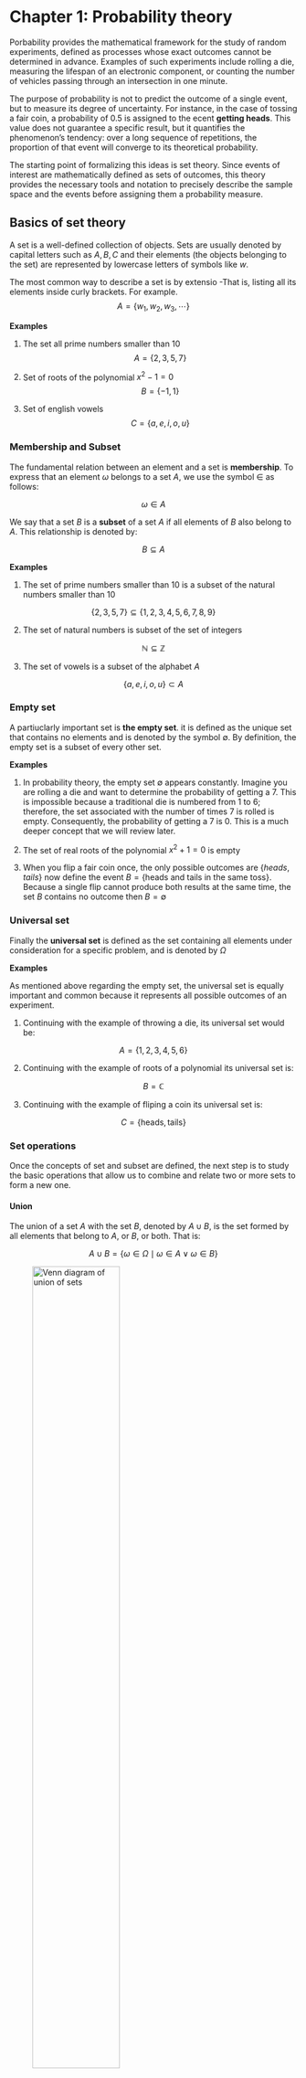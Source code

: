 # Chapter 1: Probability theory

Porbability provides the mathematical framework for the study of random experiments, defined as processes whose exact outcomes cannot be determined in advance. Examples of such experiments include rolling a die, measuring the lifespan of an electronic component, or counting the number of vehicles passing through an intersection in one minute.

The purpose of probability is not to predict the outcome of a single event, but to measure its degree of uncertainty. For instance, in the case of tossing a fair coin, a probability of 0.5 is assigned to the ecent **getting heads**. This value does not guarantee a specific result, but it quantifies the phenomenon's tendency: over a long sequence of repetitions, the proportion of that event will converge to its theoretical probability.

The starting point of formalizing this ideas is set theory. Since events of interest are mathematically defined as sets of outcomes, this theory provides the necessary tools and notation to precisely describe the sample space and the events before assigning them a probability measure.


## Basics of set theory
A set is a well-defined collection of objects. Sets are usually denoted by capital letters such as $A, B ,C$ and their elements (the objects belonging to the set) are represented by lowercase letters of symbols like $w$.

The most common way to describe a set is by extensio -That is, listing all its elements inside curly brackets. For example.
$$
A = \{w_{1},w_{2},w_{3}, \cdots \}
$$

**Examples**

1. The set all prime numbers smaller than 10
$$
A = \{ 2,3,5,7 \}
$$

2. Set of roots of the polynomial $x^{2} - 1 = 0$
$$
B = \{ -1, 1 \}
$$

3. Set of english vowels
$$
C = \{ a,e,i,o,u\}
$$

### Membership and Subset
The fundamental relation between an element and a set is **membership**. To express that an element $\omega$ belongs to a set $A$, we use the symbol $\in$ as follows:

$$
\omega \in A
$$

We say that a set $B$ is a **subset** of a set $A$ if all elements of $B$ also belong to $A$. This relationship is denoted by:

$$
B \subseteq A
$$

**Examples**

1. The set of prime numbers smaller than 10 is a subset of the natural numbers smaller than 10

$$
\{2,3,5,7\} \subseteq \{1,2,3,4,5,6,7,8,9 \}
$$

2. The set of natural numbers is subset of the set of integers

$$
\mathbb{N} \subseteq \mathbb{Z}
$$

3. The set of vowels is a subset of the alphabet $A$

$$
\{a,e,i,o,u\} \subset A
$$

### Empty set
A partiuclarly important set is **the empty set**. it is defined as the unique set that contains no elements and is denoted by the symbol $\emptyset$. By definition, the empty set is a subset of every other set.

**Examples**

1. In probability theory, the empty set $\emptyset$ appears constantly. Imagine you are rolling a die and want to determine the probability of getting a 7. This is impossible because a traditional die is numbered from 1 to 6; therefore, the set associated with the number of times 7 is rolled is empty. Consequently, the probability of getting a 7 is 0. This is a much deeper concept that we will review later.

2. The set of real roots of the polynomial $x^{2}+1=0$ is empty

3. When you flip a fair coin once, the only possible outcomes are $\{ heads, tails\}$ now define the event $B=\{\text{heads and tails in the same toss}\}$. Because a single flip cannot produce both results at the same time, the set $B$ contains no outcome then $B=\emptyset$

### Universal set
Finally the **universal set** is defined as the set containing all elements under consideration for a specific problem, and is denoted by $\Omega$

**Examples**

As mentioned above regarding the empty set, the universal set is equally important and common because it represents all possible outcomes of an experiment.

1.  Continuing with the example of throwing a die, its universal set would be:

$$
A = \{ 1,2,3,4,5,6 \}
$$

2. Continuing with the example of roots of a polynomial its universal set is:

$$
B=\mathbb{C}
$$

3. Continuing with the example of fliping a coin its universal set is:

$$
C=\{\text{heads}, \text{tails}\}
$$



### Set operations
Once the concepts of set and subset are defined, the next step is to study the basic operations that allow us to combine and relate two or more sets to form a new one.

#### Union
The union of a set $A$ with the set $B$, denoted by $A \cup B$, is the set formed by all elements that belong to $A$, or $B$, or both. That is:

$$
A \cup B = \{ \omega \in \Omega \mid \omega \in A \lor \omega \in B  \}
$$

![Venn diagram of union of sets](images\venn-union-separados.svg){width=60% fig-alt="Both A and B shaded"}

**Examples**

1. Let $A=\{ 2,4,6\}$ and $B=\{1,3,5\}$ be the even and odd outcomes of rolling a die respectively. Then the union of this two sets is the following:

$$
A\cup B = \{1,2,3,4,5,6\}
$$

wich is the universal set of the event of roll a die

2. let $A=\{a,b,c\}$ and $B=\emptyset$ then the union of $A$ and $B$ is:
$$
A\cup B = \{a,b,c\}
$$

3. Let $A=\{1,2,3\}$ and $B=\{1,2,3\}$ two sets with the same elements. Then $A \cup B$ is:

$$
A\cup B = \{1,2,3\}
$$

#### Intersection
On the other hand the intersection of set $A$ and set $B$, denoted by $A \cap B$, is the set formed by those elements that simultaneously belong to both $A$ and $B$. That is:

$$
A \cap B = \{ \omega \in \Omega \mid \omega \in A \land \omega \in B  \}
$$

![Venn diagram of intersection](images\venn-interseccion.svg){width=60% fig-alt="Only the intersection shaded"}

**Examples**

1. Let $A=\{2,4,6,8,10\}$ and $B=\{1,3,5,7,9\}$ the set of even and odd numbers smaller than or equal 10 respectively. Then the intersection of $A$ and $B$ is:

$$
A \cap B = \emptyset
$$

2. Let $A=\{1,2,3,4\}$ and $B=\{2,4,5,6\}$. Then the intersection of $A$ and $B$ is:

$$
A\cap B =\{2,4\}
$$

3. Let $A=\{1,2,3\}$ and $B=\emptyset$. Then the intersection of $A$ and $B$ is:

$$
A\cap B = \emptyset
$$


The union and intersection operations can be generalized for collections of more than two sets. For a sequence of sets $A_{1},A_{2},\cdots,A_{n}$, the union gathers all elements that belong to at least one of the sets in the sequence. It is defined as:

$$
\bigcup_{i=1}^{n} A_{i} = \{\omega \in \Omega \mid \omega \in A_{i}, i=1,2,\cdots,n \}
$$

Similarly, the intersection gathers all elements common to every set in the sequence. Its defined as:

$$
\bigcap_{i=1}^{n} A_{i} = \{\omega \in \Omega \mid \omega \in A_{i}, \forall i=1,2,\cdots,n \}
$$

For infinite sequences of sets $A_{1},A_{2},\cdots$, the  union is defined as:

$$
\bigcup A_{i} = \{\omega \in \Omega \mid \omega \in A_{i}\}
$$

And the intersection as:

$$
\bigcap A_{i} = \{\omega \in \Omega \mid \omega \in A_{i},  \forall i\}
$$

The third fundamental operation is the complement.

#### Complement
The complement of a set $A$, denoted by $A^{c}$, is the set of all elements in the universal set $\Omega$ that do not belong to $A$. Its formal definition is:

$$
A^{c} = \{ \omega \in \Omega \mid \omega \notin A\}
$$

![Venn diagram of complement](images\venn-complemento-A.svg){width=60% fig-alt="Complement shaded"}

**Examples**

1. Let $\Omega$ be the universal set. Then $\Omega^{c}$ is:

$$
\Omega^{c} = \emptyset 
$$

2. Let $\Omega$ be the universal set of rolling a die and let $A=\{\text{Set of even outcomes of rolling a die}\}. Then $A^{c}$ is:

$$
A = \{\text{Set of odd outcomes of rolling a die}\}
$$

3. Let $\Omega = \mathbb{R}$ the universal set. Then under this universal set the complement of $A = \mathbb{Q}$ is:

$$
A^{c} = \mathbb{I}
$$

Closely related to the complement is the difference of sets.

#### Difference of sets
The difference between set $B$ and $A$, denoted by $B \setminus A$, is the set of all elements that are in $B$ but not in  $A$. This operation is also known as the relative complement of $A$ with respect to $B$. Its formal definition is:

$$
B\setminus A = \{\omega \in \Omega \mid \omega \in  B  \land \omega \notin A\} = B \cap A^{c}
$$

![Venn diagram of set difference](images\venn-diferencia-A-B.svg){width=60% fig-alt="Complement shaded"}

**Example**

1. Let $A=\{2,4,6,8\}$ and $B=\{1,2,3,4,5,6,7,8,9\}$. Then $B\setminus A$ is:

$$
B \setminus A = \{ 1,3,5,7,9\}
$$

2. Let $A=\emptyset$ and $B=\{1,5,6,8,9\}$. then $B\setminus A$ is:

$$
B \setminus A = B
$$

3. Let $A=\{ 1,2,3\}$ and $B=\{1,2,3\}$. Then $B \setminus A$ is:

$$
B\setminus A = \emptyset
$$

The equality $B\setminus A = B \cap A^{c}$ is very important because it allows expressing the difference operation in terms of intersection and complement, which will be particularly useful in probability calculations.

Two sets $A$ and $B$ are defined as disjoint or mutually exclusive if they have no elements in common. The condition for two sets to be disjoint is:

$$
A \cap B = \emptyset
$$

Another fundamental concept is partition. Intuitively, a partition of ser $\Omega$ is a "division" of $\Omega$ into subsets that do not overlap and together cover the entire original set. This means that each element of $\Omega$ belongs to one, and only one, of the sets in the partition.

Formally, a collection of non-empty sets $A_{1},A_{2},\cdots,A_{n}$ is a partition of $\Omega$ if it satisfies the following two conditions:

- **Disjoint:** The sets are mutually exclusive $A_{i}\cap A_{j}= \emptyset \forall i\neq j$
- **Exhaustive:** The union of all sets equals the universal set $\cup_{i=1}^{n} A_{i} = \Omega$

Finally, we need to define a structure that gathers all possible events for which we will define a probability. For this, we introduce the concept of a **collection of sets**, which is simply a set whose elements are themselves sets.

A particularly important case in probability is the **power set** of a sample space $\Omega$. This is the collection that contains all possible subsets of $\Omega$ and is denoted by $2^{\Omega}$. Formally:

$$
2^{\Omega} = \{A \mid A\subseteq \Omega \}
$$

**Examples**

1. Let $\Omega =\{1,2,3\}$. then the power set of $\Omega$ is:

$$
2^{\Omega} = \{\emptyset,\{1\},\{2\},\{3\},\{1,2\},\{1,3\},\{2,3\},\{1,2,3\}\}
$$

## Probability
We now introduce the fundamental concept of **probability**. To do this, we begin by stating that any subset of the sample space $\Omega$ to which a probability can be assigned is called an **event**.

To build a solid undestanding of the topic, we approach probability from **three complementary perspectives**. We begin with the **frequentist perspective**, the most intuitive interpretation, based on the **law of large numbers**, which defines probability as the value to which the relative frequency of an event converges when the experiment is repeated a large number of times. We then consider the **classica (or uniform) probability**, which applies to experiments where all possible outcomes are equally likely. Finally, we introduce the **Axiomatic definition**, which is the modern and formal approach to probability. It is based on a set of fundamental rules (axioms) that underpin the entire mathematical theory and unify the previous interpretations.

## Probability properties

## Combinatory techniques

## Conditional probability

## Bayes theorem and Total probability theorem

## Independece

